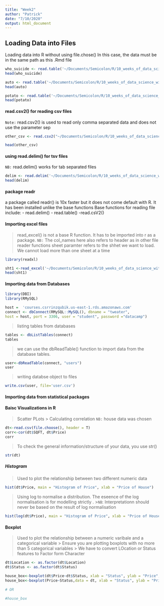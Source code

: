 ```yaml
---
title: "Week2"
author: "Patrick"
date: "7/10/2020"
output: html_document
---
```


## Loading Data into Files
Loading data into R without using file.chose()
In this case, the data must be in the same path as this .Rmd file
```r
who_suicide <- read.table('~/Documents/Semicolon/R/10_weeks_of_data_science_with_R/datasets/data/who_suicide_statistics.csv',sep = ",", header =T)
head(who_suicide)
```
```r
auto <- read.table('~/Documents/Semicolon/R/10_weeks_of_data_science_with_R/datasets/data/auto.txt',sep = ",", header =T)
head(auto)
```
```r
potato <- read.table('~/Documents/Semicolon/R/10_weeks_of_data_science_with_R/datasets/data/potatoes.txt', sep="\t", header=T)
head(potato)
```
#### read.csv2() for reading csv files
`Note:` read.csv2() is used to read only comma separated data and does not use the parameter sep

```r
other_csv <- read.csv2("~/Documents/Semicolon/R/10_weeks_of_data_science_with_R/datasets/data/who_suicide_statistics_semi.csv", header = T)

head(other_csv)
```
#### using read.delim() for tsv files
`NB:` read.delim() works for tab separated files
```r
delim <- read.delim('~/Documents/Semicolon/R/10_weeks_of_data_science_with_R/datasets/data/potatoes.txt', header=F)
head(delim)
```
#### package readr
a package called readr() is 10x faster but it does not come default with R. It has been installed unlike the base functions
Base functions for reading file include:
- read.delim()
- read.table()
-read.csV2()

#### Importing excel files 
> read_excel() is not a base R function. It has to be imported into r as a package.
> `NB:` The col_names here also refers to header as in other file reader functions
> sheet paramter refers to the shhet we want to load. We cannot load more than one sheet at a time

```r
library(readxl)
```
```r
sht1 <-read_excel('~/Documents/Semicolon/R/10_weeks_of_data_science_with_R/datasets/data/Employees.xlsx', col_names = T, sheet = 1)
head(sht1)
```
#### Importing data from Databases
```r
library(DBI)
library(RMySQL)
```

```r
host =  'courses.csrrinzqubik.us-east-1.rds.amazonaws.com' 
connect <- dbConnect(RMySQL::MySQL(), dbname = "tweater",
host = host, port = 3306, user = "student", password ="datacamp")
```
> listing tables from databases

```r
tables <- dbListTables(connect)
tables
```
> we can use the dbReadTable() function to import data from the database tables.

```r
user<-dbReadTable(connect, "users")
user
```

> writing databse object to files

```r
write.csv(user, file='user.csv')
```

#### Importing data from statistical packages


#### Baisc Visualizations in R

> Scatter PLots
>> Calculating correlation `NB:` house data was chosen

```r
dt<-read.csv(file.choose(), header = T)
corr<-cor(dt$SQFT, dt$Price)
corr
```
> To check the general information/structure of your data, you use str()

```r
str(dt)
```



##### Histogram

> Used to plot the relationship between two different numeric data

```r
hist(dt$Price, main = "Histogram of Price", xlab = "Price of House")
```
> Using log to normalise a distribution. The eseence of the log normalisation is for modelling strictly . 
>>`NB`: Interpretationn should never be based on the result of log normalisation

```r
hist(log(dt$Price), main = "Histogram of Price", xlab = "Price of House")
```
#### Boxplot
> Used to plot the relationship between a numeric varibale and a categorical variable
>> Ensure you are plotting boxplots with no more than 5 categorical variables
>> We have to convert LOcation  or Status features to Factor form Character

```r
dt$Location <- as.factor(dt$Location)
dt$Status <- as.factor(dt$Status)
```



```r
house_box<-boxplot(dt$Price~dt$Status, xlab = "Status", ylab = "Price", main="House Prices", las=T)
house_box<-boxplot(Price~Status,data = dt, xlab = "Status", ylab = "Price",  main="House Prices")
 
# OR

#house_box
```

```r

```

